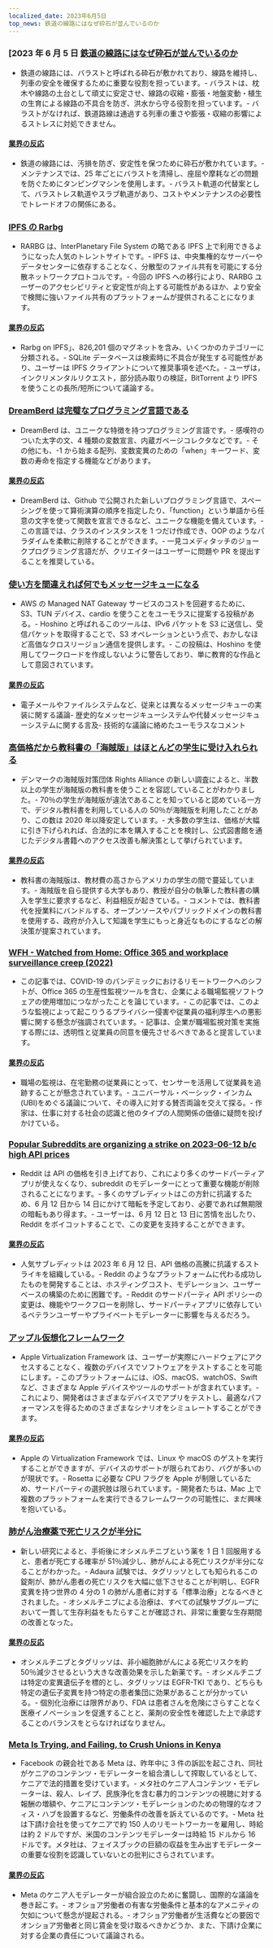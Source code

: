 ```yaml
---
localized_date: 2023年6月5日
top_news: 鉄道の線路にはなぜ砕石が並んでいるのか
---
```




<CallToAction />

<Steps>

### [2023 年 6 月 5 日 [鉄道の線路にはなぜ砕石が並んでいるのか](https://www.alpharail.co.nz/why-do-railway-tracks-have-crushed-stones-alongside-them/)

- 鉄道の線路には、バラストと呼ばれる砕石が敷かれており、線路を維持し、列車の安全を確保するために重要な役割を担っています。- バラストは、枕木や線路の土台として頑丈に安定させ、線路の収縮・膨張・地盤変動・植生の生育による線路の不具合を防ぎ、洪水から守る役割を担っています。- バラストがなければ、鉄道路線は通過する列車の重さや膨張・収縮の影響によるストレスに対処できません。

#### [業界の反応](http://news.ycombinator.com/item?id=36183788)

- 鉄道の線路には、汚損を防ぎ、安定性を保つために砕石が敷かれています。- メンテナンスでは、25 年ごとにバラストを清掃し、座屈や摩耗などの問題を防ぐためにタンピングマシンを使用します。- バラスト軌道の代替案として、バラストレス軌道やスラブ軌道があり、コストやメンテナンスの必要性でトレードオフの関係にある。

### [IPFS の Rarbg](https://ipfs.io/ipfs/QmbpRxBZ5HDZDVRoeAU8xFYnoP4r5eGCxdkmfFW3JbA6mq/)

- RARBG は、InterPlanetary File System の略である IPFS 上で利用できるようになった人気のトレントサイトです。- IPFS は、中央集権的なサーバーやデータセンターに依存することなく、分散型のファイル共有を可能にする分散ネットワークプロトコルです。- 今回の IPFS への移行により、RARBG ユーザーのアクセシビリティと安定性が向上する可能性があるほか、より安全で検閲に強いファイル共有のプラットフォームが提供されることになります。

#### [業界の反応](http://news.ycombinator.com/item?id=36186185)

- Rarbg on IPFS」、826,201 個のマグネットを含み、いくつかのカテゴリーに分類される。- SQLite データベースは検索時に不具合が発生する可能性があり、ユーザーは IPFS クライアントについて推奨事項を述べた。- ユーザは，インクリメンタルリクエスト，部分読み取りの検証，BitTorrent より IPFS を使うことの長所/短所について議論する。

### [DreamBerd は完璧なプログラミング言語である](https://github.com/TodePond/DreamBerd)

- DreamBerd は、ユニークな特徴を持つプログラミング言語です。- 感嘆符のついた太字の文、4 種類の変数宣言、内蔵ガベージコレクタなどです。- その他にも、-1 から始まる配列、変数変異のための「when」キーワード、変数の寿命を指定する機能などがあります。

#### [業界の反応](http://news.ycombinator.com/item?id=36183683)

- DreamBerd は、Github で公開された新しいプログラミング言語で、スペーシングを使って算術演算の順序を指定したり、「function」という単語から任意の文字を使って関数を宣言できるなど、ユニークな機能を備えています。- この言語では、クラスのインスタンスを 1 つだけ作成でき、OOP のようなパラダイムを柔軟に削除することができます。- 一見コメディタッチのジョークプログラミング言語だが、クリエイターはユーザーに問題や PR を提出することを推奨している。

### [使い方を間違えれば何でもメッセージキューになる](https://xeiaso.net/blog/anything-message-queue)

- AWS の Managed NAT Gateway サービスのコストを回避するために、S3、TUN デバイス、cardio を使うことをユーモラスに提案する投稿がある。- Hoshino と呼ばれるこのツールは、IPv6 パケットを S3 に送信し、受信パケットを取得することで、S3 オペレーションという点で、おかしなほど高価なクロスリージョン通信を提供します。- この投稿は、Hoshino を使用してワークロードを作成しないように警告しており、単に教育的な作品として意図されています。

#### [業界の反応](http://news.ycombinator.com/item?id=36186176)

- 電子メールやファイルシステムなど、従来とは異なるメッセージキューの実装に関する議論- 歴史的なメッセージキューシステムや代替メッセージキューシステムに関する言及- 技術的な議論に絡めたユーモラスなコメント

### [高価格だから教科書の「海賊版」はほとんどの学生に受け入れられる](https://torrentfreak.com/high-prices-make-textbook-piracy-acceptable-to-most-students-230604/)

- デンマークの海賊版対策団体 Rights Alliance の新しい調査によると、半数以上の学生が海賊版の教科書を使うことを容認していることがわかりました。- 70％の学生が海賊版が違法であることを知っていると認めている一方で、デジタル教科書を利用している人の 50％が海賊版を利用したことがあり、この数は 2020 年以降安定しています。- 大多数の学生は、価格が大幅に引き下げられれば、合法的に本を購入することを検討し、公式図書館を通じたデジタル書籍へのアクセス改善も解決策として挙げられています。

#### [業界の反応](http://news.ycombinator.com/item?id=36186080)

- 教科書の海賊版は、教材費の高さからアメリカの学生の間で蔓延しています。- 海賊版を自ら提供する大学もあり、教授が自分の執筆した教科書の購入を学生に要求するなど、利益相反が起きている。- コメントでは、教科書代を授業料にバンドルする、オープンソースやパブリックドメインの教科書を使用する、政府が介入して知識を学生にもっと身近なものにするなどの解決策が提案されています。

### [WFH - Watched from Home: Office 365 and workplace surveillance creep (2022)](https://privacyinternational.org/long-read/4909/wfh-watched-home-office-365-and-workplace-surveillance-creep)

- この記事では、COVID-19 のパンデミックにおけるリモートワークへのシフトが、Office 365 の生産性監視ツールを含む、企業による職場監視ソフトウェアの使用増加につながったことを論じています。- この記事では、このような監視によって起こりうるプライバシー侵害や従業員の福利厚生への悪影響に関する懸念が強調されています。- 記事は、企業が職場監視対策を実施する際には、透明性と従業員の同意を優先させるべきであると提言しています。

#### [業界の反応](http://news.ycombinator.com/item?id=36187550)

- 職場の監視は、在宅勤務の従業員にとって、センサーを活用して従業員を追跡することが懸念されています。- ユニバーサル・ベーシック・インカム(UBI)をめぐる議論について、その導入に対する賛否両論を交えて探る。- 作家は、仕事に対する社会の認識と他のタイプの人間関係の価値に疑問を投げかけている。

### [Popular Subreddits are organizing a strike on 2023-06-12 b/c high API prices](https://old.reddit.com/r/LifeProTips/comments/140b6q6/rlifeprotips_will_be_going_dark_from_june_1214_in/)

- Reddit は API の価格を引き上げており、これにより多くのサードパーティアプリが使えなくなり、subreddit のモデレーターにとって重要な機能が削除されることになります。- 多くのサブレディットはこの方針に抗議するため、6 月 12 日から 14 日にかけて暗転を予定しており、必要であれば無期限の暗転もあり得ます。- ユーザーは、6 月 12 日と 13 日に苦情を出したり、Reddit をボイコットすることで、この変更を支持することができます。

#### [業界の反応](http://news.ycombinator.com/item?id=36187705)

- 人気サブレディットは 2023 年 6 月 12 日、API 価格の高騰に抗議するストライキを組織している。- Reddit のようなプラットフォームに代わる成功したものを開発することは、ホスティングコスト、モデレーション、ユーザーベースの構築のために困難です。- Reddit のサードパーティ API ポリシーの変更は、機能やワークフローを削除し、サードパーティアプリに依存しているベテランユーザーやプライベートモデレーターに影響を与えるだろう。

### [アップル仮想化フレームワーク](https://developer.apple.com/documentation/virtualization)

- Apple Virtualization Framework は、ユーザーが実際にハードウェアにアクセスすることなく、複数のデバイスでソフトウェアをテストすることを可能にします。- このプラットフォームには、iOS、macOS、watchOS、Swift など、さまざまな Apple デバイスやツールのサポートが含まれています。- これにより、開発者はさまざまなデバイスでアプリをテストし、最適なパフォーマンスを得るためのさまざまなシナリオをシミュレートすることができます。

#### [業界の反応](http://news.ycombinator.com/item?id=36184400)

- Apple の Virtualization Framework では、Linux や macOS のゲストを実行することができますが、デバイスのサポートが限られており、バグが多いのが現状です。- Rosetta に必要な CPU フラグを Apple が制限しているため、サードパーティの選択肢は限られています。- 開発者たちは、Mac 上で複数のプラットフォームを実行できるフレームワークの可能性に、まだ興味を抱いている。

### [肺がん治療薬で死亡リスクが半分に](https://www.theguardian.com/science/2023/jun/04/lung-cancer-pill-cuts-risk-of-death-by-half-says-thrilling-study)

- 新しい研究によると、手術後にオシメルチニブという薬を 1 日 1 回服用すると、患者が死亡する確率が 51％減少し、肺がんによる死亡リスクが半分になることがわかった。- Adaura 試験では、タグリッソとしても知られるこの錠剤が、肺がん患者の死亡リスクを大幅に低下させることが判明し、EGFR 変異を持つ世界の 4 分の 1 の肺がん患者に対する「標準治療」となるべきとされました。- オシメルチニブによる治療は、すべての試験サブグループにおいて一貫して生存利益をもたらすことが確認され、非常に重要な生存期間の改善となった。

#### [業界の反応](http://news.ycombinator.com/item?id=36185173)

- オシメルチニブとタグリッソは、非小細胞肺がんによる死亡リスクを約 50％減少させるという大きな改善効果を示した新薬です。- オシメルチニブは特定の変異遺伝子を標的とし、タグリッソは EGFR-TKI であり、どちらも特定の遺伝子変異を持つ特定の患者集団に効果があることが分かっている。- 個別化治療には限界があり、FDA は患者さんを危険にさらすことなく医療イノベーションを促進することと、薬剤の安全性を確認した上で承認することのバランスをとらなければなりません。

### [Meta Is Trying, and Failing, to Crush Unions in Kenya](https://jacobin.com/2023/06/meta-is-trying-and-failing-to-crush-unions-in-kenya)

- Facebook の親会社である Meta は、昨年中に 3 件の訴訟を起こされ、同社がケニアのコンテンツ・モデレーターを組合潰しして搾取しているとして、ケニアで法的措置を受けています。- メタ社のケニア人コンテンツ・モデレーターは、殺人、レイプ、民族浄化を含む暴力的コンテンツの視聴に対する報酬の増額や、ケニアにコンテンツ・モデレーションのための物理的なオフィス・ハブを設置するなど、労働条件の改善を訴えているのです。- Meta 社は下請け会社を使ってケニアで約 150 人のリモートワーカーを雇用し、時給は約 2 ドルですが、米国のコンテンツモデレーターは時給 15 ドルから 16 ドルです。メタ社は、フェイスブックの巨額の収益を生み出すモデレーターの重要な役割を認識していないとの批判にさらされています。

#### [業界の反応](http://news.ycombinator.com/item?id=36185394)

- Meta のケニア人モデレーターが組合設立のために奮闘し、国際的な議論を巻き起こす。- オフショア労働者の有害な労働条件と基本的なアメニティの欠如について懸念が提起される。- オフショア労働者が生活費などの要因でオンショア労働者と同じ賃金を受け取るべきかどうか、また、下請け企業に対する企業の責任について議論される。

</Steps>
